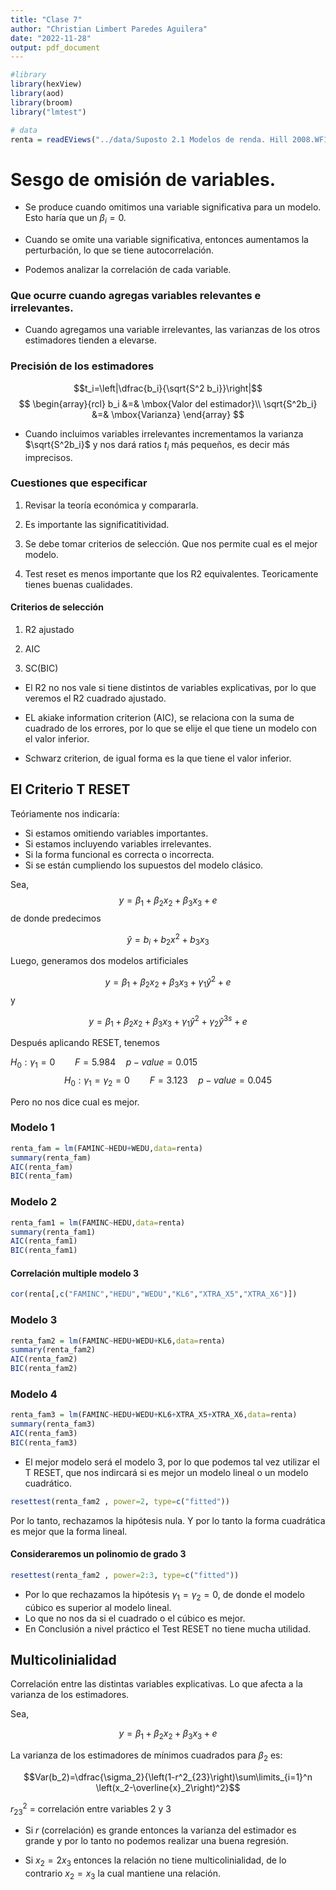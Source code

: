 ```yaml
---
title: "Clase 7"
author: "Christian Limbert Paredes Aguilera"
date: "2022-11-28"
output: pdf_document
---
```


```r
#library
library(hexView)
library(aod)
library(broom)
library("lmtest")
```

```r
# data
renta = readEViews("../data/Suposto 2.1 Modelos de renda. Hill 2008.WF1")
```

# Sesgo de omisión de variables.

- Se produce cuando omitimos una variable significativa para un modelo. Esto haría que un $\beta_i=0$.

- Cuando se omite una variable significativa, entonces aumentamos la perturbación, lo que se tiene autocorrelación.

- Podemos analizar la correlación de cada variable.

### Que ocurre cuando agregas variables relevantes e irrelevantes.

- Cuando agregamos una variable irrelevantes, las varianzas de los otros estimadores tienden a elevarse.

### Precisión de los estimadores

$$t_i=\left|\dfrac{b_i}{\sqrt{S^2 b_i}}\right|$$
$$
  \begin{array}{rcl}
    b_i &=& \mbox{Valor del estimador}\\
    \sqrt{S^2b_i} &=& \mbox{Varianza}
  \end{array}
$$

- Cuando incluimos variables irrelevantes incrementamos la varianza $\sqrt{S^2b_i}$ y nos dará ratios $t_i$ más pequeños, es decir más imprecisos. 

### Cuestiones que especificar

1. Revisar la teoría económica y compararla.

2. Es importante las significatitividad.

3. Se debe tomar criterios de selección. Que nos permite cual es el mejor modelo.

4. Test reset es menos importante que los R2 equivalentes. Teoricamente tienes buenas cualidades.

#### Criterios de selección

1. R2 ajustado

2. AIC

3. SC(BIC)

- El R2 no nos vale si tiene distintos de variables explicativas, por lo que veremos el R2 cuadrado ajustado.

- EL akiake information criterion (AIC), se relaciona con la suma de cuadrado de los errores, por lo que se elije el que tiene un modelo con el valor inferior.

- Schwarz criterion, de igual forma es la que tiene el valor inferior.


## El Criterio T RESET

Teóriamente nos indicaría:

- Si estamos omitiendo variables importantes.
- Si estamos incluyendo variables irrelevantes.
- Si la forma funcional es correcta o incorrecta.
- Si se están cumpliendo los supuestos del modelo clásico.

Sea,
$$y=\beta_1+\beta_2x_2+\beta_3x_3+e$$
de donde predecimos

$$\hat{y}=b_i+b_2x^2+b_3x_3$$

Luego, generamos dos modelos artificiales

$$y=\beta_1+\beta_2x_2+\beta_3x_3+\gamma_1\hat{y}^2+e$$
y

$$y=\beta_1+\beta_2x_2+\beta_3x_3+\gamma_1 \hat{y}^2 + \gamma_2 \hat{y}^{3s}+e$$

Después aplicando RESET, tenemos

$H_0:\gamma_1=0\qquad F=5.984\quad p-value=0.015$  
$$H_0:\gamma_1=\gamma_2=0\qquad F=3.123 \quad p-value=0.045$$

Pero no nos dice cual es mejor.

### Modelo 1

```r
renta_fam = lm(FAMINC~HEDU+WEDU,data=renta)
summary(renta_fam)
AIC(renta_fam)
BIC(renta_fam)
```

### Modelo 2
```r
renta_fam1 = lm(FAMINC~HEDU,data=renta)
summary(renta_fam1)
AIC(renta_fam1)
BIC(renta_fam1)
```

#### Correlación multiple modelo 3
```r
cor(renta[,c("FAMINC","HEDU","WEDU","KL6","XTRA_X5","XTRA_X6")])
```

### Modelo 3
```r
renta_fam2 = lm(FAMINC~HEDU+WEDU+KL6,data=renta)
summary(renta_fam2)
AIC(renta_fam2)
BIC(renta_fam2)
```

### Modelo 4
```r
renta_fam3 = lm(FAMINC~HEDU+WEDU+KL6+XTRA_X5+XTRA_X6,data=renta)
summary(renta_fam3)
AIC(renta_fam3)
BIC(renta_fam3)
```


- El mejor modelo será el modelo 3, por lo que podemos tal vez utilizar el T RESET, que nos indircará si es mejor un modelo lineal o un modelo cuadrático.

```r
resettest(renta_fam2 , power=2, type=c("fitted"))
```

Por lo tanto, rechazamos la hipótesis nula. Y por lo tanto la forma cuadrática es mejor que la forma lineal.

#### Consideraremos un polinomio de grado 3

```r
resettest(renta_fam2 , power=2:3, type=c("fitted"))
```
- Por lo que rechazamos la hipótesis $\gamma_1=\gamma_2=0$, de donde el modelo cúbico es superior al modelo lineal.
- Lo que no nos da si el cuadrado o el cúbico es mejor.
- En Conclusión a nivel práctico el Test RESET no tiene mucha utilidad.


## Multicolinialidad 

Correlación entre las distintas variables explicativas. Lo que afecta a la varianza de los estimadores.

Sea,

$$y=\beta_1+\beta_2x_2+\beta_3x_3+e$$

La varianza de los estimadores de mínimos cuadrados para $\beta_2$ es:

$$Var(b_2)=\dfrac{\sigma_2}{\left(1-r^2_{23}\right)\sum\limits_{i=1}^n \left(x_2-\overline{x}_2\right)^2}$$

$r_{23}^2$ =  correlación entre variables 2 y 3

- Si $r$ (correlación) es grande entonces la varianza del estimador es grande y por lo tanto no podemos realizar una buena regresión.

- Si $x_2=2x_3$ entonces la relación no tiene multicolinialidad, de lo contrario $x_2=x_3$  la cual mantiene una relación.









